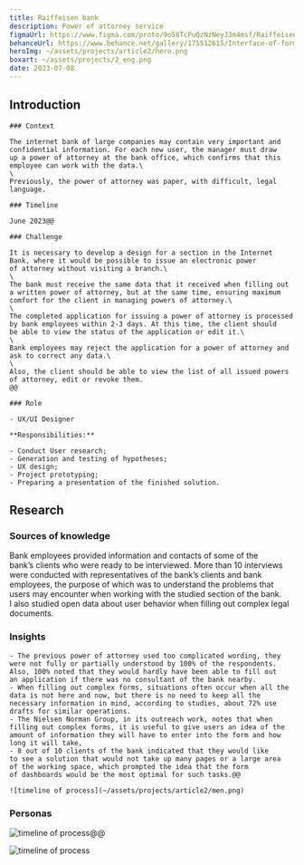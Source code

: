 ```yaml
---
title: Raiffeisen bank
description: Power of attorney service
figmaUrl: https://www.figma.com/proto/9o58TcPuQzNzNeyJ3m4msf/Raiffeisen-Bank?page-id=0%3A1&type=design&node-id=45-853&viewport=900%2C650%2C0.15&t=E93H99M8bpYnWA39-1&scaling=min-zoom&starting-point-node-id=38%3A79&show-proto-sidebar=1&mode=design
behanceUrl: https://www.behance.net/gallery/175512615/Interface-of-forms
heroImg: ~/assets/projects/article2/hero.png
boxart: ~/assets/projects/2_eng.png
date: 2023-07-08
---
```



## Introduction

<Columns delimiter="@@">

    ### Context

    The internet bank of large companies may contain very important and confidential information. For each new user, the manager must draw up a power of attorney at the bank office, which confirms that this employee can work with the data.\
    \
    Previously, the power of attorney was paper, with difficult, legal language.

    ### Timeline

    June 2023@@

    ### Challenge

    It is necessary to develop a design for a section in the Internet Bank, where it would be possible to issue an electronic power of attorney without visiting a branch.\
    \
    The bank must receive the same data that it received when filling out a written power of attorney, but at the same time, ensuring maximum comfort for the client in managing powers of attorney.\
    \
    The completed application for issuing a power of attorney is processed by bank employees within 2-3 days. At this time, the client should be able to view the status of the application or edit it.\
    \
    Bank employees may reject the application for a power of attorney and ask to correct any data.\
    \
    Also, the client should be able to view the list of all issued powers of attorney, edit or revoke them.
    @@

    ### Role

    - UX/UI Designer

    **Responsibilities:** 
    
    - Conduct User research;
    - Generation and testing of hypotheses;
    - UX design;
    - Project prototyping;
    - Preparing a presentation of the finished solution.

</Columns>

## Research

<Columns delimiter="@@">

### Sources of knowledge

Bank employees provided information and contacts of some of the bank’s clients who were ready to be interviewed. More than 10 interviews were conducted with representatives of the bank’s clients and bank employees, the purpose of which was to understand the problems that users may encounter when working with the studied section of the bank. I also studied open data about user behavior when filling out complex legal documents.

### Insights

    - The previous power of attorney used too complicated wording, they were not fully or partially understood by 100% of the respondents. Also, 100% noted that they would hardly have been able to fill out an application if there was no consultant of the bank nearby.
    - When filling out complex forms, situations often occur when all the data is not here and now, but there is no need to keep all the necessary information in mind, according to studies, about 72% use drafts for similar operations.
    - The Nielsen Norman Group, in its outreach work, notes that when filling out complex forms, it is useful to give users an idea of the amount of information they will have to enter into the form and how long it will take,
    - 8 out of 10 clients of the bank indicated that they would like to see a solution that would not take up many pages or a large area of the working space, which prompted the idea that the form of dashboards would be the most optimal for such tasks.@@

    ![timeline of process](~/assets/projects/article2/men.png)

</Columns>

<Columns delimiter="@@">

### Personas

![timeline of process](~/assets/projects/article2/persona_1.png)@@

![timeline of process](~/assets/projects/article2/persona_2.png)

</Columns>